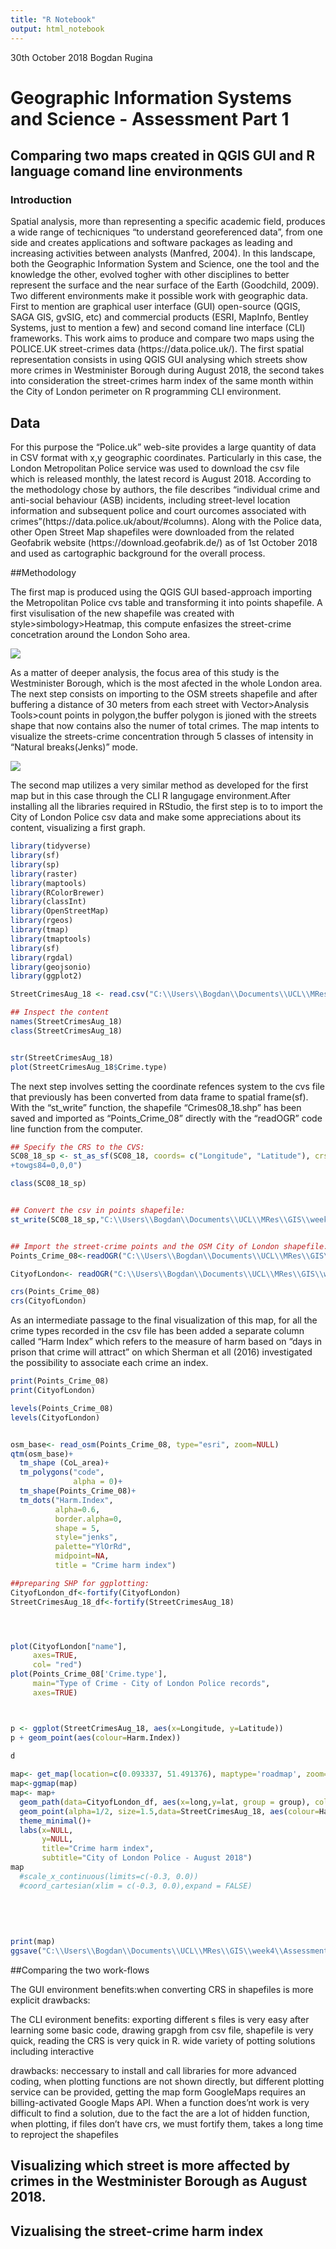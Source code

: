 ```yaml
---
title: "R Notebook"
output: html_notebook
---
```



30th October 2018   Bogdan Rugina

# Geographic Information Systems and Science - Assessment Part 1


## Comparing two maps created in QGIS GUI and R language comand line environments



### Introduction

Spatial analysis, more than representing a specific academic field, produces a wide range of techicniques "to understand georeferenced data", from one side and creates applications and software packages as leading and increasing activities between analysts (Manfred, 2004). In this landscape, both the Geographic Information System and Science, one the tool and the knowledge the other, evolved togher with other disciplines to better represent the surface and the near surface of the Earth (Goodchild, 2009).  
Two different environments make it possible work with geographic data. First to mention are graphical user interface (GUI) open-source (QGIS, SAGA GIS, gvSIG, etc) and commercial products (ESRI, MapInfo, Bentley Systems, just to mention a few) and second comand line interface (CLI) frameworks. 
This work aims to produce and compare two maps using the POLICE.UK street-crimes data (https://data.police.uk/). The first spatial representation consists in using QGIS GUI analysing which streets show more crimes in Westminister Borough during August 2018, the second takes into consideration the street-crimes harm index of the same month within the City of London perimeter on R programming CLI environment. 


## Data

For this purpose the “Police.uk” web-site provides a large quantity of data in CSV format with x,y geographic coordinates. Particularly in this case, the London Metropolitan Police service was used to download the csv file which is released monthly, the latest record is August 2018. According to the methodology chose by authors, the file describes “individual crime and anti-social behaviour (ASB) incidents, including street-level location information and subsequent police and court ourcomes associated with crimes”(https://data.police.uk/about/#columns). Along with the Police data, other Open Street Map shapefiles were downloaded from the related Geofabrik website (https://download.geofabrik.de/) as of 1st October 2018 and used as cartographic background for the overall process.


##Methodology

The first map is produced using the QGIS GUI based-approach importing the Metropolitan Police cvs table and transforming it into points shapefile. A first visulisation of the new shapefile was created with style>simbology>Heatmap, this compute enfasizes the street-crime concetration around the London Soho area. 


![](\\Users\\Bogdan\\Documents\\UCL\\MRes\\GIS\\week4\\AssessmentPart1\\DataInput\\data crime London\\London_BoroughsOverall2.PNG)


As a matter of deeper analysis, the focus area of this study is the Westminister Borough, which is the most afected in the whole London area. 
The next step consists on importing to the OSM streets shapefile and after buffering a distance of 30 meters from each street with Vector>Analysis Tools>count points in polygon,the buffer polygon is jioned with the streets shape that now contains also the numer of total crimes.
The map intents to visualize the streets-crime concentration through 5 classes of intensity in "Natural breaks(Jenks)" mode.


![](\\Users\\Bogdan\\Documents\\UCL\\MRes\\GIS\\week4\\AssessmentPart1\\DataInput\\data crime London\\Westminister_str_crim_int.PNG)



The second map utilizes a very similar method as developed for the first map but in this case through the CLI R langugage environment.After installing all the libraries required in RStudio, the first step is to to import the City of London Police csv data and make some appreciations about its content, visualizing a first graph.

```r
library(tidyverse)
library(sf)
library(sp)
library(raster)
library(maptools)
library(RColorBrewer)
library(classInt)
library(OpenStreetMap)
library(rgeos)
library(tmap)
library(tmaptools)
library(sf)
library(rgdal)
library(geojsonio)
library(ggplot2)

StreetCrimesAug_18 <- read.csv("C:\\Users\\Bogdan\\Documents\\UCL\\MRes\\GIS\\week4\\AssessmentPart1\\DataInput\\data crime London\\278f379b19290400f4123e740fc18bae2bc00ae4\\2018-08\\2018-08-city-of-london-street.csv", header=TRUE, sep = ",")

## Inspect the content
names(StreetCrimesAug_18)
class(StreetCrimesAug_18)


str(StreetCrimesAug_18)
plot(StreetCrimesAug_18$Crime.type)
```


The next step involves setting the coordinate refences system to the cvs file that previously has been converted from data frame to spatial frame(sf). With the "st_write" function, the shapefile "Crimes08_18.shp" has been saved and imported as "Points_Crime_08" directly with the "readOGR" code line function from the computer. 

```r
## Specify the CRS to the CVS:
SC08_18_sp <- st_as_sf(SC08_18, coords= c("Longitude", "Latitude"), crs= "+proj=longlat +datum=WGS84 +no_defs +ellps=WGS84
+towgs84=0,0,0")

class(SC08_18_sp)


## Convert the csv in points shapefile:
st_write(SC08_18_sp,"C:\\Users\\Bogdan\\Documents\\UCL\\MRes\\GIS\\week4\\AssessmentPart1\\DataOutput\\Crimes08_18.shp", driver="ESRI shapefile")


## Import the street-crime points and the OSM City of London shapefile::
Points_Crime_08<-readOGR("C:\\Users\\Bogdan\\Documents\\UCL\\MRes\\GIS\\week4\\AssessmentPart1\\DataOutput\\Crimes08_18.shp")

CityofLondon<- readOGR("C:\\Users\\Bogdan\\Documents\\UCL\\MRes\\GIS\\week4\\AssessmentPart1\\DataOutput\\CoL_area.shp")

crs(Points_Crime_08)
crs(CityofLondon)
```


As an intermediate passage to the final visualization of this map, for all the crime types recorded in the csv file has been added a separate column called "Harm Index" which refers to the measure of harm based on "days in prison that crime will attract" on which Sherman et all (2016) investigated the possibility to associate each crime an index.

```r


print(Points_Crime_08)
print(CityofLondon)

levels(Points_Crime_08)
levels(CityofLondon)


osm_base<- read_osm(Points_Crime_08, type="esri", zoom=NULL)
qtm(osm_base)+
  tm_shape (CoL_area)+
  tm_polygons("code",
              alpha = 0)+
  tm_shape(Points_Crime_08)+
  tm_dots("Harm.Index",
          alpha=0.6,
          border.alpha=0,
          shape = 5,
          style="jenks",
          palette="YlOrRd",
          midpoint=NA,
          title = "Crime harm index")


```


```r

##preparing SHP for ggplotting:
CityofLondon_df<-fortify(CityofLondon)
StreetCrimesAug_18_df<-fortify(StreetCrimesAug_18)




plot(CityofLondon["name"],
     axes=TRUE,
     col= "red")
plot(Points_Crime_08['Crime.type'],
     main="Type of Crime - City of London Police records",
     axes=TRUE)



p <- ggplot(StreetCrimesAug_18, aes(x=Longitude, y=Latitude))
p + geom_point(aes(colour=Harm.Index))
  
d

map<- get_map(location=c(0.093337, 51.491376), maptype='roadmap', zoom=11)
map<-ggmap(map)
map<- map+
  geom_path(data=CityofLondon_df, aes(x=long,y=lat, group = group), color = 'darkblue', fill='white', size = 1)+
  geom_point(alpha=1/2, size=1.5,data=StreetCrimesAug_18, aes(colour=Harm.Index, fill=Harm.Index,x=Longitude, y=Latitude))+
  theme_minimal()+
  labs(x=NULL,
       y=NULL,
       title="Crime harm index", 
       subtitle="City of London Police - August 2018")
map 
  #scale_x_continuous(limits=c(-0.3, 0.0))
  #coord_cartesian(xlim = c(-0.3, 0.0),expand = FALSE)
  
  
  
  
  
print(map)
ggsave("C:\\Users\\Bogdan\\Documents\\UCL\\MRes\\GIS\\week4\\AssessmentPart1\\DataOutput\\map.png", width=25, height=11, dpi=250)
```




##Comparing the two work-flows

The GUI environment
benefits:when converting CRS in shapefiles is more explicit
drawbacks:

The CLI evironment
benefits: exporting different s files is very easy after learning some basic code, drawing grapgh from csv file, shapefile is very quick, reading the CRS is very quick in R. wide variety of potting solutions including interactive

drawbacks: neccessary to install and call libraries for more advanced coding,
when plotting functions are not shown directly, but different plotting service can be provided, getting the map form GoogleMaps requires an billing-activated Google Maps API.
When a function does'nt work is very difficult to find a solution, due to the fact the are a lot of hidden function, when plotting, if files don't have crs, we must fortify them, takes a long time to reproject the shapefiles




## Visualizing which street is more affected by crimes in the Westminister Borough as August 2018. 



## Vizualising the street-crime harm index





